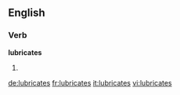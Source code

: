==English==

===Verb===
'''lubricates'''

# {{third-person singular of|lubricate}}

[[de:lubricates]]
[[fr:lubricates]]
[[it:lubricates]]
[[vi:lubricates]]